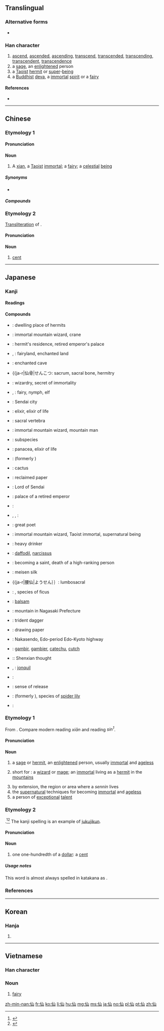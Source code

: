 ==Translingual==
{{stroke order}}

===Alternative forms===
* {{l|mul|僊|sc=Hani}}

===Han character===
{{Han char|rn=9|rad=人|as=03|sn=5|four=22270|canj=OU|ids=⿰亻山}}

# [[ascend]], [[ascended]], [[ascending]], [[transcend]], [[transcended]], [[transcending]], [[transcendent]], [[transcendence]]
# a [[sage]], an [[enlightened]] person
# a [[Taoist]] [[hermit]] or [[super]]-[[being]]
# a [[Buddhist]] [[deva]], a [[immortal]] [[spirit]] or a [[fairy]]

====References====
* {{Han ref|kx=0092.130|dkj=00374|dj=0196.030|hdz=10114.030|uh=4ED9|ud=20185|bh=A550|bd=42320}}

----

==Chinese==
{{zh-forms}}

===Etymology 1===
====Pronunciation====
{{zh-pron
|m=xiān
|c=sin1
|mn=sian
|mc=y
|oc=y
|ma=
|cat=v,n,a
}}

====Noun====
{{zh-noun}}

# A [[xian]], a [[Taoist]] [[immortal]]; a [[fairy]]; a [[celestial]] [[being]]

=====Synonyms=====
* {{zh-l|真人}}

=====Compounds=====
{{der3|title=Compounds
| {{zh-l|成仙|becoming immortal}}
| {{zh-l|仙草|tr=xiāncǎo}}
| {{zh-l|仙劍|paladin}}
| {{zh-l|仙境|wonderland}}
| {{zh-l|仙女|female sage}}
| {{zh-l|仙人|sage}}
| {{zh-l|仙桃|tr=xiāntáo|Peaches of Immortality}}
}}

===Etymology 2===
[[transliteration|Transliteration]] of {{etyl|en|zh}} {{m|en|cent}}.

====Pronunciation====
{{zh-pron
|m=
|c=sin1
|mn=sián
|mc=
|oc=
|ma=
|cat=n
}}

====Noun====
{{zh-noun}}

# {{cx|money|Cantonese|Min Nan|lang=zh}} [[cent]]
----

==Japanese==

===Kanji===
{{ja-kanji|grade=c|rs=人03}}

====Readings====
{{ja-readings
|goon=[[せん]] (sen)
|kanon=[[せん]] (sen)
|nanori=[[そま]] (soma), [[のり]] (nori), [[ひさ]] (hisa)
}}

====Compounds====
{{der-top|Compounds}}
* {{ja-r|仙界|せんかい}}: dwelling place of hermits
* {{ja-r|仙客|せんかく}}: immortal mountain wizard, crane
* {{ja-r|仙宮|せんきゅう}}: hermit's residence, retired emperor's palace
* {{ja-r|仙境|せんきょう}}, {{ja-r|仙郷|せんきょう}}: fairyland, enchanted land
* {{ja-r|仙窟|せんくつ}}: enchanted cave
* {{ja-r|仙骨|せんこつ: sacrum, sacral bone, hermitry
* {{ja-r|仙術|さんじゅつ}}: wizardry, secret of immortality
* {{ja-r|仙女|せんじょ}}, {{ja-r|仙女|せんにょ}}: fairy, nymph, elf
* {{ja-r|仙台|^せんだい}}: Sendai city
* {{ja-r|仙丹|せんたん}}: elixir, elixir of life
* {{ja-r|仙椎|せんつい}}: sacral vertebra
* {{ja-r|仙人|せんにん}}: immortal mountain wizard, mountain man
* {{ja-r|仙翁|せんのう}}: {{taxlink|Lychnis|genus|noshow=1}} subspecies
* {{ja-r|仙薬|せんやく}}: panacea, elixir of life
* {{ja-r|仙蓼|せんりょう}}: {{taxlink|Sarcandra glabra|species|noshow=1}} (formerly {{taxlink|Chloranthus glaber|species|noshow=1}})
* {{ja-r|仙人掌|さぼてん}}: cactus
* {{ja-r|仙花紙|せんかし}}: reclaimed paper
* {{ja-r|仙台侯|せんだいこう}}: Lord of Sendai
* {{ja-r|仙洞御所|せんとう ごしょ}}: palace of a retired emperor
* {{ja-r|仙台虫喰|^せんだい むしくい}}: {{vern|eastern crowned warbler}}
{{der-mid}}
* {{ja-r|求仙|きゅうせん}}, {{ja-r|九仙|きゅうせん}}, {{ja-r|気宇仙|きゅうせん}}: {{vern|multicolorfin rainbowfish}}
* {{ja-r|詩仙|しせん}}: great poet
* {{ja-r|神仙|しんせん}}: immortal mountain wizard, Taoist immortal, supernatural being
* {{ja-r|酒仙|しゅせん}}: heavy drinker
* {{ja-r|水仙|すいせん}}: [[daffodil]], [[narcissus]]
* {{ja-r|登仙|とうせん}}: becoming a saint, death of a high-ranking person
* {{ja-r|銘仙|めいせん}}: meisen silk
* {{ja-r|腰仙|ようせん｝｝: lumbosacral
* {{ja-r|天仙果|いぬびわ}}: {{taxlink|Ficus erecta|species|noshow=1}}, species of ficus
* {{ja-r|鳳仙花|ほうせんか}}: [[balsam]]
* {{ja-r|雲仙岳|^うんぜんだけ}}: mountain in Nagasaki Prefecture
* {{ja-r|三仙叉|さんせんさ}}: trident dagger
* {{ja-r|画仙紙|がせんし}}: drawing paper
* {{ja-r|中仙道|^なかせんどう}}: Nakasendo, Edo-period Edo-Kyoto highway
* {{ja-r|阿仙薬|あせんやく}}: [[gambir]], [[gambier]], [[catechu]], [[cutch]]
* {{ja-r|神仙思想|しんせん しそう}}:: Shenxian thought
* {{ja-r|黄水仙|きずいせん}}, {{ja-r|黄水仙|きすいせん}}: [[jonquil]]
* {{ja-r|夏水仙|なつずいせん}}: {{vern|belladonna lily}}
* {{ja-r|羽化登仙|うか とうせん}}: sense of release
* {{ja-r|鍾馗水仙|しょうきずいせん}}: {{taxlink|Lycoris aurea|species|noshow=1}} (formerly {{taxlink|Lycoris traubii|species|noshow=1}}), species of [[spider lily]]
* {{ja-r|喇叭水仙|らっぱずいせん}}: {{vern|trumpet daffodil}}
{{der-bottom}}

===Etymology 1===
{{ja-kanjitab|yomi=o|せん}}
From {{etyl|ltc|ja|sort=せん}} {{m|zh|仙|tr=sjen|lit=immortal}}.  Compare modern {{etyl|cmn|-}} reading ''xiān'' and {{etyl|yue|-}} reading ''sin<sup>1</sup>''.

====Pronunciation====
{{ja-pron|yomi=o|せん}}

====Noun====
{{ja-noun|せん}}

# a [[sage]] or [[hermit]], an [[enlightened]] person, usually [[immortal]] and [[ageless]]
# {{context|mythology|lang=ja|sort=せん}} short for {{m|ja|仙人|tr=sennin}}: a [[wizard]] or [[mage]]; an [[immortal]] living as a [[hermit]] in the [[mountains]]
# by extension, the region or area where a ''sennin'' lives
# the [[supernatural]] techniques for becoming [[immortal]] and [[ageless]]
# a person of [[exceptional]] [[talent]]

===Etymology 2===
{{ja-kanjitab|yomi=irr|せんと}}
{{borrowing|en|lang=ja|sort=せん|cent}}.<ref name="KDJ">{{R:Kokugo Dai Jiten}}</ref><ref name="DJR">{{R:Daijirin}}</ref>  The kanji spelling is an example of [[熟字訓#Japanese|jukujikun]].

====Pronunciation====
{{ja-pron|yomi=irr|せんと|acc=1|acc_ref=DJR}}

====Noun====
{{ja-noun|セント|hira=せんと}}

# one one-hundredth of a [[dollar]]: a [[cent]]

=====Usage notes=====
This word is almost always spelled in katakana as {{l|ja|セント}}.

===References===
<references/>

----

==Korean==

===Hanja===
{{ko-hanja|hangeul=[[선]]|rv=seon|mr=sŏn}}

# {{rfdef|lang=ko|sort=人03}}

----

==Vietnamese==

===Han character===
{{vi-hantu|[[tiên]]|rs=人03}}

===Noun===
{{vi-noun}}

# [[fairy]]

[[zh-min-nan:仙]]
[[fr:仙]]
[[ko:仙]]
[[li:仙]]
[[hu:仙]]
[[mg:仙]]
[[ms:仙]]
[[ja:仙]]
[[no:仙]]
[[pl:仙]]
[[pt:仙]]
[[zh:仙]]